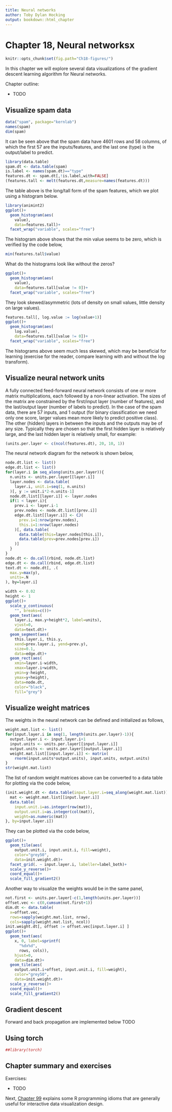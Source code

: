 ```yaml
---
title: Neural networks
author: Toby Dylan Hocking
output: bookdown::html_chapter
---
```


# Chapter 18, Neural networksx

```r
knitr::opts_chunk$set(fig.path="Ch18-figures/")
```

In this chapter we will explore several data visualizations of
the gradient descent learning algorithm for Neural networks.

Chapter outline:

* TODO

## Visualize spam data {#viz-spam}

```r
data("spam", package="kernlab")
names(spam)
dim(spam)
```

It can be seen above that the spam data have 4601 rows and 58 columns,
of which the first 57 are the inputs/features, and the last one (type)
is the output/label to predict.

```r
library(data.table)
spam.dt <- data.table(spam)
is.label <- names(spam.dt)=="type"
features.dt <- spam.dt[,!is.label,with=FALSE]
(features.tall <- melt(features.dt,measure=names(features.dt)))
```

The table above is the long/tall form of the spam features, which we
plot using a histogram below.

```r
library(animint2)
ggplot()+
  geom_histogram(aes(
    value),
    data=features.tall)+
  facet_wrap("variable", scales="free")
```

The histogram above shows that the min value seems to be zero, which
is verified by the code below,

```r
min(features.tall$value)
```

What do the histograms look like without the zeros?

```r
ggplot()+
  geom_histogram(aes(
    value),
    data=features.tall[value != 0])+
  facet_wrap("variable", scales="free")
```

They look skewed/asymmetric (lots of density on small values, little
density on large values).

```r
features.tall[, log.value := log(value+1)]
ggplot()+
  geom_histogram(aes(
    log.value),
    data=features.tall[value != 0])+
  facet_wrap("variable", scales="free")
```

The histograms above seem much less skewed, which may be beneficial
for learning (exercise for the reader, compare learning with and
without the log transform).

## Visualize neural network units {#viz-units}

A fully connected feed-forward neural network consists of one or more
matrix multiplications, each followed by a non-linear activation. The
sizes of the matrix are constrained by the first/input layer (number
of features), and the last/output layer (number of labels to
predict). In the case of the spam data, there are 57 inputs, and 1
output (for binary classification we need only one score, larger
values mean more likely to predict positive class). The other (hidden)
layers in between the inputs and the outputs may be of any
size. Typically they are chosen so that the first hidden layer is
relatively large, and the last hidden layer is relatively small, for
example:

```r
(units.per.layer <- c(ncol(features.dt), 20, 10, 1))
```

The neural network diagram for the network is shown below,

```r
node.dt.list <- list()
edge.dt.list <- list()
for(layer.i in seq_along(units.per.layer)){
  n.units <- units.per.layer[[layer.i]]
  layer.nodes <- data.table(
    layer.i, unit.i=seq(1, n.units)
  )[, y := unit.i*2-n.units-1]
  node.dt.list[[layer.i]] <- layer.nodes
  if(1 < layer.i){
    prev.i <- layer.i-1
    prev.nodes <- node.dt.list[[prev.i]]
    edge.dt.list[[layer.i]] <- CJ(
      prev.i=1:nrow(prev.nodes), 
      this.i=1:nrow(layer.nodes)
    )[, data.table(
      data.table(this=layer.nodes[this.i]),
      data.table(prev=prev.nodes[prev.i])
    )]
  }
}
node.dt <- do.call(rbind, node.dt.list)
edge.dt <- do.call(rbind, edge.dt.list)
text.dt <- node.dt[, .(
  max.y=max(y),
  units=.N
), by=layer.i]

width <- 0.02
height <- 1
ggplot()+
  scale_y_continuous(
    "", breaks=c())+
  geom_text(aes(
    layer.i, max.y+height*2, label=units),
    vjust=0,
    data=text.dt)+
  geom_segment(aes(
    this.layer.i, this.y,
    xend=prev.layer.i, yend=prev.y),
    size=0.1,
    data=edge.dt)+
  geom_rect(aes(
    xmin=layer.i-width,
    xmax=layer.i+width,
    ymin=y-height,
    ymax=y+height),
    data=node.dt,
    color="black",
    fill="grey")
```

## Visualize weight matrices {#viz-weights}

The weights in the neural network can be defined and initialized as
follows,

```r
weight.mat.list <- list()
for(input.layer.i in seq(1, length(units.per.layer)-1)){
  output.layer.i <- input.layer.i+1
  input.units <- units.per.layer[[input.layer.i]]
  output.units <- units.per.layer[[output.layer.i]]
  weight.mat.list[[input.layer.i]] <- matrix(
    rnorm(input.units*output.units), input.units, output.units)
}
str(weight.mat.list)
```

The list of random weight matrices above can be converted to a data
table for plotting via the code below,

```r
(init.weight.dt <- data.table(input.layer.i=seq_along(weight.mat.list))[, {
  mat <- weight.mat.list[[input.layer.i]]
  data.table(
    input.unit.i=as.integer(row(mat)),
    output.unit.i=as.integer(col(mat)),
    weight=as.numeric(mat))
}, by=input.layer.i])
```

They can be plotted via the code below,

```r
ggplot()+
  geom_tile(aes(
    output.unit.i, input.unit.i, fill=weight),
    color="grey50",
    data=init.weight.dt)+
  facet_grid(. ~ input.layer.i, labeller=label_both)+
  scale_y_reverse()+
  coord_equal()+
  scale_fill_gradient2()
```

Another way to visualize the weights would be in the same panel,

```r
not.first <- units.per.layer[-c(1,length(units.per.layer))]
offset.vec <- c(0,cumsum(not.first+1))
dim.dt <- data.table(
  x=offset.vec, 
  rows=sapply(weight.mat.list, nrow),
  cols=sapply(weight.mat.list, ncol))
init.weight.dt[, offset := offset.vec[input.layer.i] ]
ggplot()+
  geom_text(aes(
    x, 0, label=sprintf(
      "%dx%d",
      rows, cols)),
    hjust=0,
    data=dim.dt)+
  geom_tile(aes(
    output.unit.i+offset, input.unit.i, fill=weight),
    color="grey50",
    data=init.weight.dt)+
  scale_y_reverse()+
  coord_equal()+
  scale_fill_gradient2()
```

## Gradient descent {#grad-desc}

Forward and back propagation are implemented below TODO

## Using torch {#torch}

```r
##library(torch)
```

## Chapter summary and exercises {#exercises}

Exercises:

* TODO

Next, [Chapter 99](Ch99-appendix.html) explains some R
programming idioms that are generally useful for interactive data
visualization design.
